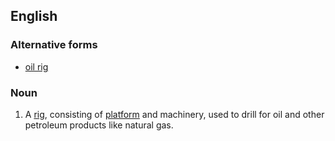 {{also|oil rig}}
==English==

===Alternative forms===
* [[oil rig]]

===Noun===
{{en-noun}}
{{wikipedia}}

# A [[rig]], consisting of [[platform]] and machinery, used to drill for oil and other petroleum products like natural gas.